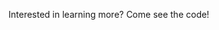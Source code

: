 <Card
    title="Visit our Github Repo"
    icon="github"
    href="https://github.com/anarchy-ai/llm-vm"
    >
    Interested in learning more? Come see the code!
</Card> 